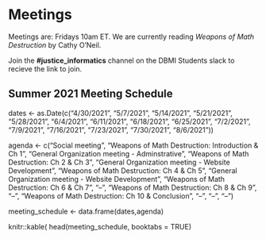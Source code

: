 # Meetings {#meetings}

Meetings are: Fridays 10am ET. We are currently reading *Weapons of Math Destruction* by Cathy O'Neil.

Join the **#justice_informatics** channel on the DBMI Students slack to recieve the link to join.

## Summer 2021 Meeting Schedule

dates <- as.Date(c("4/30/2021", "5/7/2021", "5/14/2021", "5/21/2021", "5/28/2021", "6/4/2021", "6/11/2021", "6/18/2021", "6/25/2021", "7/2/2021", "7/9/2021", "7/16/2021", "7/23/2021", "7/30/2021", "8/6/2021"))

agenda <- c("Social meeting", "Weapons of Math Destruction: Introduction & Ch 1", "General Organization meeting - Adminstrative", "Weapons of Math Destruction: Ch 2 & Ch 3", "General Organization meeting - Website Development", "Weapons of Math Destruction: Ch 4 & Ch 5", "General Organization meeting - Website Development", "Weapons of Math Destruction: Ch 6 & Ch 7", "--", "Weapons of Math Destruction: Ch 8 & Ch 9", "--", "Weapons of Math Destruction: Ch 10 & Conclusion", "--", "--", "--")

meeting_schedule <- data.frame(dates,agenda)

knitr::kable( head(meeting_schedule, booktabs = TRUE)
